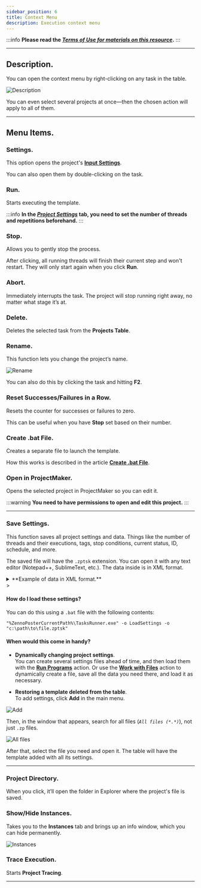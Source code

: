 ```yaml
---
sidebar_position: 6
title: Context Menu
description: Execution context menu
---
```

:::info **Please read the [*Terms of Use for materials on this resource*](../Disclaimer).**
:::
_______________________________________________  
## Description.
You can open the context menu by right-clicking on any task in the table.

![Description](./assets/Context_menu/Context_menu_pic1.png)

You can even select several projects at once—then the chosen action will apply to all of them.

_______________________________________________
## Menu Items.
### Settings.
This option opens the project's [**Input Settings**](../Project%20Editor/Project/InputSetting).

You can also open them by double-clicking on the task.

### Run.
Starts executing the template.

:::info **In the [*Project Settings*](../Project%20Editor/Static%20Block%20Panel/ProjectSettings) tab, you need to set the number of threads and repetitions beforehand.**
:::

### Stop.
Allows you to gently stop the process.

After clicking, all running threads will finish their current step and won't restart. They will only start again when you click **Run**.

### Abort.
Immediately interrupts the task. The project will stop running right away, no matter what stage it’s at.

### Delete.
Deletes the selected task from the **Projects Table**.

### Rename.
This function lets you change the project’s name.

![Rename](./assets/Context_menu/Context_menu_pic5.png)

You can also do this by clicking the task and hitting **F2**.

### Reset Successes/Failures in a Row.
Resets the counter for successes or failures to zero.

This can be useful when you have **Stop** set based on their number.

### Create .bat File.
Creates a separate file to launch the template.

How this works is described in the article [**Create .bat File**](./BatFile).

### Open in ProjectMaker.
Opens the selected project in ProjectMaker so you can edit it.

:::warning **You need to have permissions to open and edit this project.**
:::
_______________________________________________
### Save Settings.
This function saves all project settings and data. Things like the number of threads and their executions, tags, stop conditions, current status, ID, schedule, and more.

The saved file will have the `.zptsk` extension. You can open it with any text editor (Notepad++, SublimeText, etc.). The data inside is in XML format.

<details>
<summary>**Example of data in XML format.**</summary>
<!--All you need is a blank line-->
```xml
     <Id>e6a601d1-fd0e-4198-a667-80614726186f</Id>
  <Name>ProjectZ</Name>
  <IsNewbie>True</IsNewbie>
  <IsEnable>True</IsEnable>
  <CreateTime>08/08/2021 12:14:32</CreateTime>
  <SettingsType>InputSettings</SettingsType>
  <BrowserType></BrowserType>
  <FilterLogSettings></FilterLogSettings>
  <ShowAutoFilterRow>False</ShowAutoFilterRow>
  <ExecutionSettings>
    <Id>552d0abb-9629-4521-a960-c11ac9274676</Id>
    <LimitOfThreads>1</LimitOfThreads>
    <MaxAllowOfThreads>0</MaxAllowOfThreads>
    <DoneSuccessfully>1</DoneSuccessfully>
    <DoneAll>1</DoneAll>
    <NumberOfTries>0</NumberOfTries>
    <LastNumberOfTries>1</LastNumberOfTries>
    <Priority>100000</Priority>
    <Proxy>UseProxyWithoutRemove</Proxy>
    <Status>Complete</Status>
    <ProxyLabels></ProxyLabels>
    <ShouldBeExecutedRandomly>False</ShouldBeExecutedRandomly>
    <GroupLabels>sometag</GroupLabels>
    <GroupStates>Completed</GroupStates>
    <MaxNumOfSuccessStop>1024</MaxNumOfSuccessStop>
    <Timeout>-1</Timeout>
    <MaxNumOfFailStop>128</MaxNumOfFailStop>
    <NumOfFailStop>0</NumOfFailStop>
    <ShowTask>False</ShowTask>
    <TraceTask>False</TraceTask>
    <PerformBadEndOnInterrupt>True</PerformBadEndOnInterrupt>
  </ExecutionSettings>
  <Scheduler7Settings>
    <Id>e6a601d1-fd0e-4198-a667-80614726186f</Id>
    <IsActive>False</IsActive>
    <ExecutePeriod>EveryDay</ExecutePeriod>
    <StartDateType>Immediately</StartDateType>
    <AttemptsRange>12</AttemptsRange>
    <IsClearSuccess>False</IsClearSuccess>
    <Intervals>09:00 - 17:00</Intervals>
    <StopExecutionOutsideOfIntervals>True</StopExecutionOutsideOfIntervals>
    <RepeatType>Continued</RepeatType>
    <EndDateType>Count</EndDateType>
    <RepeatCountTotalRange>525252</RepeatCountTotalRange>
    <LastScheduleTime></LastScheduleTime>
    <NextScheduleTime></NextScheduleTime>
    <TaskName>ProjectZ</TaskName>
    <GroupName></GroupName>
    <IsOneTimeRunning>False</IsOneTimeRunning>
    <IsTaskRunning>False</IsTaskRunning>
  </Scheduler7Settings>
  <Project>
    <ProjectFileLocation>C:\ProjectZ.zp</ProjectFileLocation>
    <ProjectType>Assembly</ProjectType>
  </Project>
  <SchedulerSettings>
    <Id>4095f5b5-141f-43a1-888e-fa809fe3404d</Id>
    <StartDate>08/08/2021 12:14:00</StartDate>
    <SchedulerOnDate>01/01/0001 00:00:00</SchedulerOnDate>
    <EndDate>08/08/2022 12:14:00</EndDate>
    <RepetitionCount>1</RepetitionCount>
    <ScheduleType>EveryMinutes</ScheduleType>
    <RepeatType>FinishAfter</RepeatType>
    <ActivateTime>01/01/0001 00:00:00</ActivateTime>
    <ActivateWorkTime>01/01/0001 00:00:00</ActivateWorkTime>
    <IsActive>False</IsActive>
    <NumberOfTries>0</NumberOfTries>
    <Minutes>1</Minutes>
    <Days>1</Days>
    <LastScheduleDate>01/01/0001 00:00:00</LastScheduleDate>
    <NextScheduleDate>null</NextScheduleDate>
    <IsClearSuccess>False</IsClearSuccess>
    <GroupName></GroupName>
  </SchedulerSettings>
  <PurchaseState>None</PurchaseState>
  ```
</details>
>

#### How do I load these settings?
You can do this using a `.bat` file with the following contents:

`"%ZennoPosterCurrentPath%\TasksRunner.exe" -o LoadSettings -o "c:\path\to\file.zptsk"`

#### When would this come in handy?
- **Dynamically changing project settings**.  
You can create several settings files ahead of time, and then load them with the [**Run Programs**](../Project%20Editor/CustomCode/RunningPrograms) action. Or use the [**Work with Files**](../Android/ProLite/Files) action to dynamically create a file, save all the data you need there, and load it as necessary.

- **Restoring a template deleted from the table**.  
To add settings, click **Add** in the main menu.

![Add](./assets/Context_menu/Context_menu_pic2.png)

Then, in the window that appears, search for all files (*`All files (*.*)`*), not just `.zp` files.

![All files](./assets/Context_menu/Context_menu_pic3.png)

After that, select the file you need and open it. The table will have the template added with all its settings.
_______________________________________________
### Project Directory.
When you click, it’ll open the folder in Explorer where the project's file is saved.

### Show/Hide Instances.
Takes you to the **Instances** tab and brings up an info window, which you can hide permanently.

![Instances](./assets/Context_menu/Context_menu_pic4.png)

### Trace Execution.
Starts **Project Tracing**.
_______________________________________________